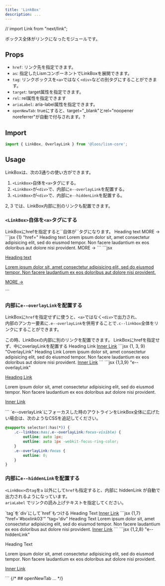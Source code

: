 ```yaml
---
title: 'LinkBox'
description: ...
---
```

// import Link from "next/link";

ボックス全体がリンクになったモジュールです。

## Props

- `href`: リンク先を指定できます。
- `as`: 指定したLismコンポーネントでLinkBoxを展開できます。
- `tag`: リンクボックスを`<a>`ではなく`<div>`などの別タグにすることができます。
- `target`: target属性を指定できます。
- `rel`: rel属性を指定できます
- `ariaLabel`: aria-label属性を指定できます。
- `openNewTab`: trueにすると、target="_blank"とrel="noopener noreferrer"が自動で付与されます。?


## Import

```js
import { LinkBox, OverlayLink } from '@loos/lism-core';
```


## Usage

LinkBoxは、次の3通りの使い方ができます。

1. `<LinkBox>`自体を`<a>`タグにする。
2. `<LinkBox>`が`<div>`で、内部に`e--overlayLink`を配置する。
3. `<LinkBox>`が`<div>`で、内部に`e--hiddenLink`を配置する。

<Alert preset='info'>
2, 3 では、LinkBox内部に別のリンクも配置できます。
</Alert>

### `<LinkBox>`自体を`<a>`タグにする

<Preview>
	<PreviewTitle id='boxlink01'>
		LinkBoxにhrefを指定すると`<LinkBox>`自体が`<a>`タグになります。
	</PreviewTitle>
	<PreviewArea resize p={10}>
		<LinkBox href='#boxlink01' p='box:l' bgc='base' bdc='b200' bd bdrs='4'>
			<Text fz='xl' fw='bold'>Heading text</Text>
			<DammyText length='m' c='pale' lh='s' mbs={20} />
			<Text fz='s' c='pale' ta='r' lh='1' mbs={5}>MORE →</Text>
		</LinkBox>
	</PreviewArea>
	<PreviewCode slot='tab' label='React, Astro'>
		```jsx {1} "href="
		<LinkBox href='#boxlink01' p='box:l' bgc='base' bdc='b200' bd bdrs='4'>
			<Text fz='xl' fw='bold'>Heading text</Text>
			<Text c='pale' lh='s' mbs={20}>
				Lorem ipsum dolor sit, amet consectetur adipisicing elit, sed do eiusmod tempor. Non facere laudantium ex eos doloribus aut dolore nisi provident.
			</Text>
			<Text fz='s' c='pale' ta='r' mbs={10}>MORE →</Text>
		</LinkBox>
		```
	</PreviewCode>
	<PreviewCode slot='tab' label='HTML'>
		```jsx
		<a class="c--linkbox -hov:fade -p:box:l -bgc:base -bd: -bdrs:4" style="--bdc:var(--b200)" href="#boxlink01">
			<p class="-fz:xl -fw:bold">Heading text</p>
			<p class="-c:pale -lh:s -mbs:20">Lorem ipsum dolor sit, amet consectetur adipisicing elit, sed do eiusmod tempor. Non facere laudantium ex eos doloribus aut dolore nisi provident.</p>
			<p class="-fz:s -c:pale -ta:r -lh:1 -mbs:5">MORE →</p>
		</a>
		```
	</PreviewCode>
</Preview>


### 内部に`e--overlayLink`を配置する

LinkBoxに`href`を指定せずに使うと、`<a>`ではなく`<div>`で出力され、  
内部のアンカー要素に`.e--overlayLink`を併用することで`.c--linkbox`全体をリンクにすることができます。

<Alert preset='info'>
この時、LinkBoxの内部に別のリンクを配置できます。
</Alert>

<Preview>
	<PreviewTitle id='boxlink02'>LinkBoxにhrefを指定せず、中にoverlayLinkを配置する</PreviewTitle>
	<PreviewArea p={30}>
		<LinkBox p='box:l' bgc='base' bdc='b200' bd bdrs='4'>
			<Text fz='xl' fw='bold'>
				<OverlayLink href='#boxlink02'>Heading Link</OverlayLink>
			</Text>
			<DammyText length='m' c='pale' lh='s' mbs={20} />
			<Text mbs={10} id='inner-link'>
				<a href='#inner-link'>Inner Link</a>
			</Text>
		</LinkBox>
	</PreviewArea>
	<PreviewCode slot='tab' label='React, Astro'>
		```jsx {1, 3, 9} "OverlayLink"
		<LinkBox p='box:l' bgc='base' bdc='b200' bd bdrs='4'>
			<Text fz='xl' fw='bold'>
				<OverlayLink href='#boxlink02'>Heading Link</OverlayLink>
			</Text>
			<Text c='pale' lh='s' mbs={20}>
				Lorem ipsum dolor sit, amet consectetur adipisicing elit, sed do eiusmod tempor. Non facere laudantium ex eos doloribus aut dolore nisi provident.
			</Text>
			<Text mbs={10} id='inner-link02'>
				<a href='#inner-link02'>Inner Link</a>
			</Text>
		</LinkBox>
		```
	</PreviewCode>
	<PreviewCode slot='tab' label='HTML'>
		```jsx {1,3,9} "e--overlayLink"
		<div class="c--linkbox -hov:fade -p:box:l -bgc:base -bd: -bdrs:4" style="--bdc:var(--b200)">
			<p class="-fz:xl -fw:bold">
				<a class="e--overlayLink" href="#boxlink02">Heading Link</a>
			</p>
			<p class="-c:pale -lh:s -mbs:20">
				Lorem ipsum dolor sit, amet consectetur adipisicing elit, sed do eiusmod tempor. Non facere laudantium ex eos doloribus aut dolore nisi provident.
			</p>
			<p class="-mbs:10" id="inner-link">
				<a href="#inner-link">Inner Link</a>
			</p>
		</div>
		```
	</PreviewCode>
</Preview>


<Note preset='info' isFlow='s'>
`e--overlayLink`にフォーカスした時のアウトラインをLinkBox全体に広げたい場合は、次のようなCSSを追記してください。

```css
@supports selector(:has(*)) {
	.c--linkbox:has(.e--overlayLink:focus-visible) {
		outline: auto 1px;
		outline: auto 1px -webkit-focus-ring-color;
	}
	.e--overlayLink:focus {
		outline: 0;
	}
}
```
</Note>


### 内部に`e--hiddenLink`を配置する

`<LinkBox>`の`tag`を`a` 以外にして`href`も指定すると、内部に hiddenLink が自動で出力されるようになっています。  
`ariaLabel` でリンクの読み上げテキストを指定してください。

<Preview>
	<PreviewTitle id='boxlink03'>`tag`を`div`にして`href`もつける</PreviewTitle>
	<PreviewArea p={30}>
		<LinkBox href='#boxlink03' tag='div' p='box:l' bgc='base' bdc='b200' bd bdrs='4'>
			<Text fz='xl' fw='bold'>Heading Text</Text>
			<DammyText length='m' c='pale' lh='s' mbs={20} />
			<Text mbs={10} id='inner-link03'>
				<a href='#inner-link03'>Inner Link</a>
			</Text>
		</LinkBox>
	</PreviewArea>
	<PreviewCode slot='tab' label='React, Astro'>
		```jsx {1,7} "href='#boxlink03'" "tag='div"
		<LinkBox href='#boxlink03' tag='div' p='box:l' bgc='base' bdc='b200' bd bdrs='4'>
			<Text fz='xl' fw='bold'>Heading Text</Text>
			<Text c='pale' lh='s' mbs={20}>
				Lorem ipsum dolor sit, amet consectetur adipisicing elit, sed do eiusmod tempor. Non facere laudantium ex eos doloribus aut dolore nisi provident.
			</Text>
			<Text mbs={10} id='inner-link03'>
				<a href='#inner-link03'>Inner Link</a>
			</Text>
		</LinkBox>
		```
	</PreviewCode>
	<PreviewCode slot='tab' label='HTML'>
		```jsx {1,2,8} "e--hiddenLink"
		<div class="c--linkbox -hov:fade -p:box:l -bgc:base -bd: -bdrs:4" style="--bdc:var(--b200)">
			<a class="e--hiddenLink is--skipFlow" href="#boxlink03"></a>
			<p class="-fz:xl -fw:bold">Heading Text</p>
			<p class="-c:pale -lh:s -mbs:20">
				Lorem ipsum dolor sit, amet consectetur adipisicing elit, sed do eiusmod tempor. Non facere laudantium ex eos doloribus aut dolore nisi provident.
			</p>
			<p class="-mbs:10" id="inner-link03">
				<a href="#inner-link03">Inner Link</a>
			</p>
		</div>
		```
	</PreviewCode>
</Preview>


<Spacer h='50' />
{/* ## openNewTab
... */}
